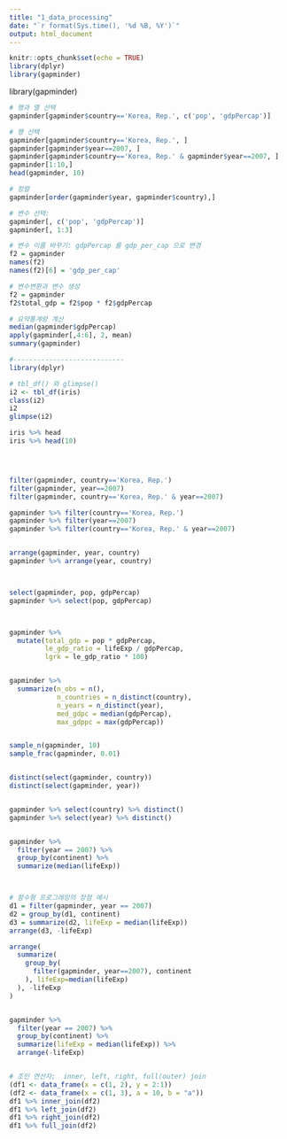 ```yaml
---
title: "1_data_processing"
date: "`r format(Sys.time(), '%d %B, %Y')`"
output: html_document
---
```


```r
knitr::opts_chunk$set(echo = TRUE)
library(dplyr)
library(gapminder)
```

library(gapminder)
```r
# 행과 열 선택
gapminder[gapminder$country=='Korea, Rep.', c('pop', 'gdpPercap')]

# 행 선택
gapminder[gapminder$country=='Korea, Rep.', ]
gapminder[gapminder$year==2007, ]
gapminder[gapminder$country=='Korea, Rep.' & gapminder$year==2007, ]
gapminder[1:10,]
head(gapminder, 10)

# 정렬
gapminder[order(gapminder$year, gapminder$country),]

# 변수 선택:
gapminder[, c('pop', 'gdpPercap')]
gapminder[, 1:3]

# 변수 이름 바꾸기: gdpPercap 를 gdp_per_cap 으로 변경
f2 = gapminder
names(f2)
names(f2)[6] = 'gdp_per_cap'

# 변수변환과 변수 생성
f2 = gapminder
f2$total_gdp = f2$pop * f2$gdpPercap

# 요약통계량 계산
median(gapminder$gdpPercap)
apply(gapminder[,4:6], 2, mean)
summary(gapminder)
```


```r
#----------------------------
library(dplyr)

# tbl_df() 와 glimpse()
i2 <- tbl_df(iris)
class(i2)
i2
glimpse(i2)

iris %>% head
iris %>% head(10)




filter(gapminder, country=='Korea, Rep.')
filter(gapminder, year==2007)
filter(gapminder, country=='Korea, Rep.' & year==2007)

gapminder %>% filter(country=='Korea, Rep.')
gapminder %>% filter(year==2007)
gapminder %>% filter(country=='Korea, Rep.' & year==2007)


arrange(gapminder, year, country)
gapminder %>% arrange(year, country)



select(gapminder, pop, gdpPercap)
gapminder %>% select(pop, gdpPercap)



gapminder %>%
  mutate(total_gdp = pop * gdpPercap,
         le_gdp_ratio = lifeExp / gdpPercap,
         lgrk = le_gdp_ratio * 100)


gapminder %>%
  summarize(n_obs = n(),
            n_countries = n_distinct(country),
            n_years = n_distinct(year),
            med_gdpc = median(gdpPercap),
            max_gdppc = max(gdpPercap))


sample_n(gapminder, 10)
sample_frac(gapminder, 0.01)


distinct(select(gapminder, country))
distinct(select(gapminder, year))


gapminder %>% select(country) %>% distinct()
gapminder %>% select(year) %>% distinct()


gapminder %>%
  filter(year == 2007) %>%
  group_by(continent) %>%
  summarize(median(lifeExp))



# 함수형 프로그래밍의 장점 예시
d1 = filter(gapminder, year == 2007)
d2 = group_by(d1, continent)
d3 = summarize(d2, lifeExp = median(lifeExp))
arrange(d3, -lifeExp)

arrange(
  summarize(
    group_by(
      filter(gapminder, year==2007), continent
    ), lifeExp=median(lifeExp)
  ), -lifeExp
)


gapminder %>%
  filter(year == 2007) %>%
  group_by(continent) %>%
  summarize(lifeExp = median(lifeExp)) %>%
  arrange(-lifeExp)


# 조인 연산자;  inner, left, right, full(outer) join
(df1 <- data_frame(x = c(1, 2), y = 2:1))
(df2 <- data_frame(x = c(1, 3), a = 10, b = "a"))
df1 %>% inner_join(df2)
df1 %>% left_join(df2)
df1 %>% right_join(df2)
df1 %>% full_join(df2)
```
